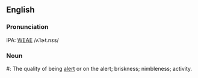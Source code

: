 ==English==
===Pronunciation===
IPA: [[WEAE]] /ʌˈlɚt.nɛs/

===Noun===
#:    The quality of being [[alert]] or on the alert; briskness; nimbleness; activity.
<!-- material copied from Webster's Revised Unabridged Dictionary (1913) -->